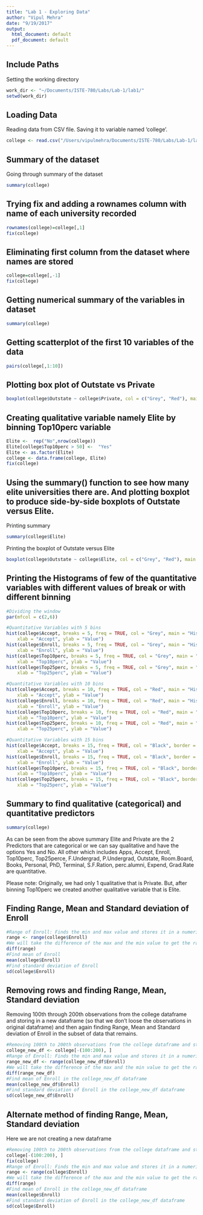 ```yaml
---
title: "Lab 1 - Exploring Data"
author: "Vipul Mehra"
date: "9/19/2017"
output:
  html_document: default
  pdf_document: default
---
```

## Include Paths
Setting the working directory

```r
work_dir <- "~/Documents/ISTE-780/Labs/Lab-1/lab1/"
setwd(work_dir)
```

## Loading Data
Reading data from CSV file. Saving it to variable named 'college'.

```r
college <- read.csv("/Users/vipulmehra/Documents/ISTE-780/Labs/Lab-1/lab1/College.csv")
```

## Summary of the dataset
Going through summary of the dataset

```r
summary(college)
```

## Trying fix and adding a rownames column with name of each university recorded

```r
rownames(college)=college[,1]
fix(college)
```

## Eliminating first column from the dataset where names are stored

```r
college=college[,-1]
fix(college)
```

## Getting numerical summary of the variables in dataset

```r
summary(college)
```

## Getting scatterplot of the first 10 variables of the data

```r
pairs(college[,1:10])
```

## Plotting box plot of Outstate vs Private

```r
boxplot(college$Outstate ~ college$Private, col = c("Grey", "Red"), main = "Outstate versus Private", xlab = "Private", ylab = "Outstate")
```

## Creating qualitative variable namely Elite by binning Top10perc variable

```r
Elite <-  rep("No",nrow(college))
Elite[college$Top10perc > 50] <-  "Yes"
Elite <- as.factor(Elite)
college <- data.frame(college, Elite)
fix(college)
```

## Using the summary() function to see how many elite universities there are. And plotting boxplot to produce side-by-side boxplots of Outstate versus Elite.
Printing summary

```r
summary(college$Elite)
```

Printing the boxplot of Outstate versus Elite

```r
boxplot(college$Outstate ~ college$Elite, col = c("Grey", "Red"), main = "Outstate versus Elite", xlab = "Elite", ylab = "Outstate")
```

## Printing the Histograms of few of the quantitative variables with different values of break or with different binning

```r
#Dividing the window
par(mfcol = c(2,6))

#Quantitative Variables with 5 bins
hist(college$Accept, breaks = 5, freq = TRUE, col = "Grey", main = "Histogram Bins of 5", 
    xlab = "Accept", ylab = "Value")
hist(college$Enroll, breaks = 5, freq = TRUE, col = "Grey", main = "Histogram Bins of 5", 
    xlab = "Enroll", ylab = "Value")
hist(college$Top10perc, breaks = 5, freq = TRUE, col = "Grey", main = "Histogram Bins of 5", 
    xlab = "Top10perc", ylab = "Value")
hist(college$Top25perc, breaks = 5, freq = TRUE, col = "Grey", main = "Histogram Bins of 5", 
    xlab = "Top25perc", ylab = "Value")

#Quantitative Variables with 10 bins
hist(college$Accept, breaks = 10, freq = TRUE, col = "Red", main = "Histogram Bins of 10", 
    xlab = "Accept", ylab = "Value")
hist(college$Enroll, breaks = 10, freq = TRUE, col = "Red", main = "Histogram Bins of 10", 
    xlab = "Enroll", ylab = "Value")
hist(college$Top10perc, breaks = 10, freq = TRUE, col = "Red", main = "Histogram Bins of 10", 
    xlab = "Top10perc", ylab = "Value")
hist(college$Top25perc, breaks = 10, freq = TRUE, col = "Red", main = "Histogram Bins of 10", 
    xlab = "Top25perc", ylab = "Value")

#Quantitative Variables with 15 bins
hist(college$Accept, breaks = 15, freq = TRUE, col = "Black", border = "White", main = "Histogram Bins of 15", 
    xlab = "Accept", ylab = "Value")
hist(college$Enroll, breaks = 15, freq = TRUE, col = "Black", border = "White", main = "Histogram Bins of 15", 
    xlab = "Enroll", ylab = "Value")
hist(college$Top10perc, breaks = 15, freq = TRUE, col = "Black", border = "White", main = "Histogram Bins of 15", 
    xlab = "Top10perc", ylab = "Value")
hist(college$Top25perc, breaks = 15, freq = TRUE, col = "Black", border = "White", main = "Histogram Bins of 15", 
    xlab = "Top25perc", ylab = "Value")
```

## Summary to find qualitative (categorical) and quantitative predictors

```r
summary(college)
```

As can be seen from the above summary Elite and Private are the 2 Predictors that are categorical or we can say qualitative and have the options Yes and No. All other which includes Apps, Accept, Enroll, Top10perc, Top25perce, F.Undergrad, P.Undergrad, Outstate, Room.Board, Books, Personal, PhD, Terminal, S.F.Ration, perc.alumni, Expend, Grad.Rate are quantitative. 

Please note: Originally, we had only 1 qualitative that is Private. But, after binning Top10perc we created another qualitative variable that is Elite.

## Finding Range, Mean and Standard deviation of Enroll

```r
#Range of Enroll: Finds the min and max value and stores it in a numeric vector
range <- range(college$Enroll)
#We will take the difference of the max and the min value to get the range
diff(range)
#Find mean of Enroll
mean(college$Enroll)
#Find standard deviation of Enroll
sd(college$Enroll)
```

## Removing rows and finding Range, Mean, Standard deviation
Removing 100th through 200th observations from the college dataframe and storing in a new dataframe (so that we don't loose the observations in original dataframe) and then again finding Range, Mean and Standard deviation of Enroll in the subset of data that remains.

```r
#Removing 100th to 200th observations from the college dataframe and storing it as a college_new_df dataframe
college_new_df <- college[-(100:200), ]
#Range of Enroll: Finds the min and max value and stores it in a numeric vector
range_new_df <- range(college_new_df$Enroll)
#We will take the difference of the max and the min value to get the range
diff(range_new_df)
#Find mean of Enroll in the college_new_df dataframe
mean(college_new_df$Enroll)
#Find standard deviation of Enroll in the college_new_df dataframe
sd(college_new_df$Enroll)
```

## Alternate method of finding Range, Mean, Standard deviation
Here we are not creating a new dataframe

```r
#Removing 100th to 200th observations from the college dataframe and storing it as a college_new_df dataframe
college[-(100:200), ]
fix(college)
#Range of Enroll: Finds the min and max value and stores it in a numeric vector
range <- range(college$Enroll)
#We will take the difference of the max and the min value to get the range
diff(range)
#Find mean of Enroll in the college_new_df dataframe
mean(college$Enroll)
#Find standard deviation of Enroll in the college_new_df dataframe
sd(college$Enroll)
```

